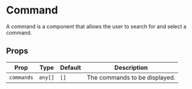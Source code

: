 

# Command

A command is a component that allows the user to search for and select a command.

<ComponentShowcase>
  <GlassCommand />
</ComponentShowcase>

## Props

| Prop | Type | Default | Description |
| --- | --- | --- | --- |
| `commands` | `any[]` | `[]` | The commands to be displayed. |
